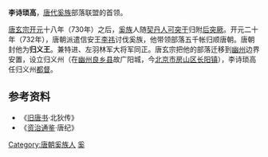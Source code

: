 '''李诗琐高'''，[[唐代|唐代]][[奚族|奚族]]部落联盟的首领。

[[唐玄宗|唐玄宗]][[开元|开元]]十八年（730年）之后，[[奚族|奚族]]人随[[契丹人|契丹人]][[可突于|可突于]]归附[[后突厥|后突厥]]。开元二十年（732年），唐朝派遣信安王[[李祎_(信安郡王)|李祎]]讨伐奚族，他带领部落五千帐归顺唐朝。唐朝封他为'''归义王'''。兼特进、左羽林军大将军同正。唐玄宗把他的部落迁移到[[幽州|幽州]]边界安置，设立归义州（在[[幽州|幽州]][[良乡县|良乡县]]故广阳城，今[[北京市|北京市]][[房山区|房山区]][[长阳镇|长阳镇]]），李诗琐高任归义州[[都督|都督]]。
==参考资料==
*《[[旧唐书|旧唐书]]·北狄传》
*《[[资治通鉴|资治通鉴]]·唐纪》
{{唐朝人小作品}}
[[Category:唐朝奚族人|Category:唐朝奚族人]]
[[Category:唐朝异姓郡王|奚]]